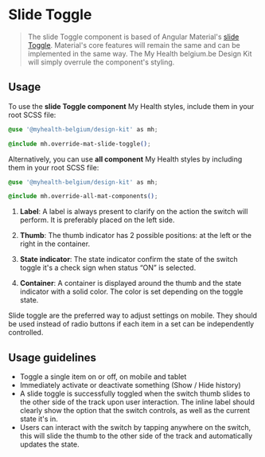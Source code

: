 
<Meta title="Angular Components/Selectors/Slide Toggle" />

# Slide Toggle

> The slide Toggle component is based of Angular Material's [slide Toggle](https://material.angular.io/components/slide-toggle). Material's core features will remain the same and can be implemented in the same way.
> The My Health belgium.be Design Kit will simply overrule the component's styling.

## Usage

To use the **slide Toggle component** My Health styles, include them in your root SCSS file:

```css
@use '@myhealth-belgium/design-kit' as mh;

@include mh.override-mat-slide-toggle();
```

Alternatively, you can use **all component** My Health styles by including them in your root SCSS file:

```css
@use '@myhealth-belgium/design-kit' as mh;

@include mh.override-all-mat-components();
```

<Canvas of={ToggleStories.Default} sourceState="none" />

1. **Label**:
   A label is always present to clarify on the action the switch will perform. It is preferably placed on the left side.

2. **Thumb**:
   The thumb indicator has 2 possible positions: at the left or the right in the container.

3. **State indicator**:
   The state indicator confirm the state of the switch toggle it's a check sign when status “ON” is selected.

4. **Container**:
   A container is displayed around the thumb and the state indicator with a solid color. The color is set depending on the toggle state.

Slide toggle are the preferred way to adjust settings on mobile. They should be used instead of radio buttons if each item in a set can be independently controlled.

## Usage guidelines

- Toggle a single item on or off, on mobile and tablet
- Immediately activate or deactivate something (Show / Hide history)
- A slide toggle is successfully toggled when the switch thumb slides to the other side of the track upon user interaction. The inline label should clearly show the option that the switch controls, as well as the current state it's in.
- Users can interact with the switch by tapping anywhere on the switch, this will slide the thumb to the other side of the track and automatically updates the state.
